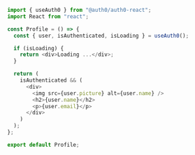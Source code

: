 ```js profile.js lines
import { useAuth0 } from "@auth0/auth0-react";
import React from "react";

const Profile = () => {
  const { user, isAuthenticated, isLoading } = useAuth0();

  if (isLoading) {
    return <div>Loading ...</div>;
  }

  return (
    isAuthenticated && (
      <div>
        <img src={user.picture} alt={user.name} />
        <h2>{user.name}</h2>
        <p>{user.email}</p>
      </div>
    )
  );
};

export default Profile;
```